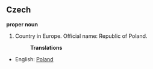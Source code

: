 ==Czech==

'''proper noun'''

# Country in Europe. Official name: Republic of Poland.
#:'''Translations'''
*English: [[Poland]]